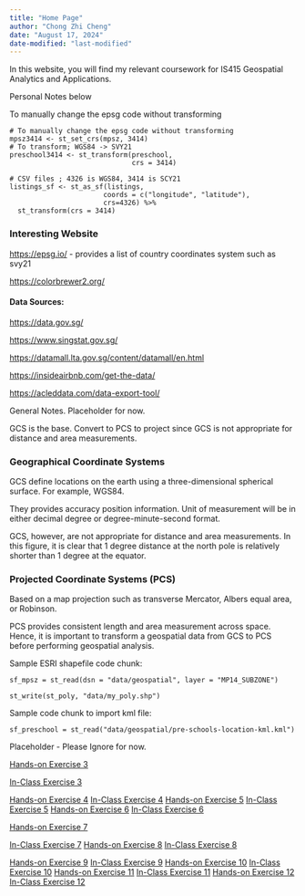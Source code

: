```yaml
---
title: "Home Page"
author: "Chong Zhi Cheng"
date: "August 17, 2024"
date-modified: "last-modified"
---
```


In this website, you will find my relevant coursework for IS415 Geospatial Analytics and Applications.

<!-- [Hands-on Exercise 1](/Hands-on_Ex/Hands-on_Ex01/Hands-on_Ex01.html) -->

<!-- [In-Class Exercise 1](/In-Class_Ex/In-Class_Ex01/In-Class_Ex01.html)-->

<!-- Use create link. ctrl k or insert. -->

Personal Notes below

To manually change the epsg code without transforming

```         
# To manually change the epsg code without transforming
mpsz3414 <- st_set_crs(mpsz, 3414)
# To transform; WGS84 -> SVY21
preschool3414 <- st_transform(preschool, 
                              crs = 3414)
                              
# CSV files ; 4326 is WGS84, 3414 is SCY21
listings_sf <- st_as_sf(listings, 
                       coords = c("longitude", "latitude"),
                       crs=4326) %>%
  st_transform(crs = 3414)
```

### Interesting Website

<https://epsg.io/> - provides a list of country coordinates system such as svy21

<https://colorbrewer2.org/>

#### Data Sources:

<https://data.gov.sg/>

<https://www.singstat.gov.sg/>

<https://datamall.lta.gov.sg/content/datamall/en.html>

<https://insideairbnb.com/get-the-data/>

<https://acleddata.com/data-export-tool/>

General Notes. Placeholder for now.

GCS is the base. Convert to PCS to project since GCS is not appropriate for distance and area measurements.

### Geographical Coordinate Systems

GCS define locations on the earth using a three-dimensional spherical surface. For example, WGS84.

They provides accuracy position information. Unit of measurement will be in either decimal degree or degree-minute-second format.

GCS, however, are not appropriate for distance and area measurements. In this figure, it is clear that 1 degree distance at the north pole is relatively shorter than 1 degree at the equator.

### Projected Coordinate Systems (PCS)

Based on a map projection such as transverse Mercator, Albers equal area, or Robinson.

PCS provides consistent length and area measurement across space. Hence, it is important to transform a geospatial data from GCS to PCS before performing geospatial analysis.

Sample ESRI shapefile code chunk:

```         
sf_mpsz = st_read(dsn = "data/geospatial", layer = "MP14_SUBZONE")
```

```         
st_write(st_poly, "data/my_poly.shp")
```

Sample code chunk to import kml file:

```         
sf_preschool = st_read("data/geospatial/pre-schools-location-kml.kml")
```

Placeholder - Please Ignore for now.

[Hands-on Exercise 3](/Hands-on_Ex/Hands-on_Ex03/Hands-on_Ex03.html)

[In-Class Exercise 3](/In-Class_Ex/In-Class_Ex03/In-Class_Ex03.html)

[Hands-on Exercise 4](/Hands-on_Ex/Hands-on_Ex04/Hands-on_Ex04.html) [In-Class Exercise 4](/In-Class_Ex/In-Class_Ex04/In-Class_Ex04.html) [Hands-on Exercise 5](/Hands-on_Ex/Hands-on_Ex05/Hands-on_Ex05.html) [In-Class Exercise 5](/In-Class_Ex/In-Class_Ex05/In-Class_Ex05.html) [Hands-on Exercise 6](/Hands-on_Ex/Hands-on_Ex06/Hands-on_Ex06.html) [In-Class Exercise 6](/In-Class_Ex/In-Class_Ex06/In-Class_Ex06.html)

[Hands-on Exercise 7](/Hands-on_Ex/Hands-on_Ex07/Hands-on_Ex07.html)

[In-Class Exercise 7](/In-Class_Ex/In-Class_Ex07/In-Class_Ex07.html) [Hands-on Exercise 8](/Hands-on_Ex/Hands-on_Ex08/Hands-on_Ex08.html) [In-Class Exercise 8](/In-Class_Ex/In-Class_Ex08/In-Class_Ex08.html)

[Hands-on Exercise 9](/Hands-on_Ex/Hands-on_Ex09/Hands-on_Ex09.html) [In-Class Exercise 9](/In-Class_Ex/In-Class_Ex09/In-Class_Ex09.html) [Hands-on Exercise 10](/Hands-on_Ex/Hands-on_Ex10/Hands-on_Ex10.html) [In-Class Exercise 10](/In-Class_Ex/In-Class_Ex10/In-Class_Ex10.html) [Hands-on Exercise 11](/Hands-on_Ex/Hands-on_Ex11/Hands-on_Ex11.html) [In-Class Exercise 11](/In-Class_Ex/In-Class_Ex11/In-Class_Ex11.html) [Hands-on Exercise 12](/Hands-on_Ex/Hands-on_Ex12/Hands-on_Ex12.html) [In-Class Exercise 12](/In-Class_Ex/In-Class_Ex12/In-Class_Ex12.html)
